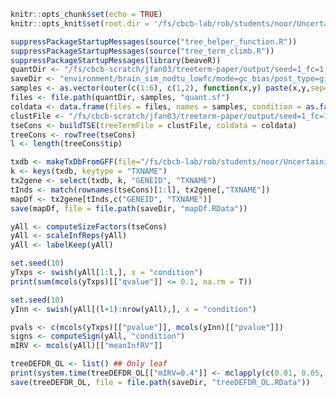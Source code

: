 ```r
knitr::opts_chunk$set(echo = TRUE)
knitr::opts_knit$set(root.dir = '/fs/cbcb-lab/rob/students/noor/Uncertainity/treeTerminusScripts')
```

```r
suppressPackageStartupMessages(source("tree_helper_function.R"))
suppressPackageStartupMessages(source("tree_term_climb.R"))
suppressPackageStartupMessages(library(beaveR))
quantDir <- "/fs/cbcb-scratch/jfan03/treeterm-paper/output/seed=1_fc=1.4:2.8/post_type=gibbs_nrep=100_tf=100/salmon_quants"
saveDir <- "environment/brain_sim_nodtu_lowfc/mode=gc_bias/post_type=gibbs_nrep=100_tf=100/comp_trees_updated_sim"
samples <- as.vector(outer(c(1:6), c(1,2), function(x,y) paste(x,y,sep="_")))
files <- file.path(quantDir, samples, "quant.sf")
coldata <- data.frame(files = files, names = samples, condition = as.factor(rep(c(1,2),each=6)))
clustFile <- "/fs/cbcb-scratch/jfan03/treeterm-paper/output/seed=1_fc=1.4:2.8/post_type=gibbs_nrep=100_tf=100/terminus/no_threshold0/cluster_nwk.txt"
tseCons <- buildTSE(treeTermFile = clustFile, coldata = coldata)
treeCons <- rowTree(tseCons)
l <- length(treeCons$tip)

txdb <- makeTxDbFromGFF(file="/fs/cbcb-lab/rob/students/noor/Uncertainity/brain_sim/annotation/gencode.v26.annotation.gtf.gz")
k <- keys(txdb, keytype = "TXNAME")
tx2gene <- select(txdb, k, "GENEID", "TXNAME")
tInds <- match(rownames(tseCons)[1:l], tx2gene[,"TXNAME"])
mapDf <- tx2gene[tInds,c("GENEID", "TXNAME")]
save(mapDf, file = file.path(saveDir, "mapDf.RData"))
```

```r
yAll <- computeSizeFactors(tseCons)
yAll <- scaleInfReps(yAll)
yAll <- labelKeep(yAll)

set.seed(10)
yTxps <- swish(yAll[1:l,], x = "condition")
print(sum(mcols(yTxps)[["qvalue"]] <= 0.1, na.rm = T))

set.seed(10)
yInn <- swish(yAll[(l+1):nrow(yAll),], x = "condition")

pvals <- c(mcols(yTxps)[["pvalue"]], mcols(yInn)[["pvalue"]])
signs <- computeSign(yAll, "condition")
mIRV <- mcols(yAll)[["meanInfRV"]]

treeDEFDR_OL <- list() ## Only leaf
print(system.time(treeDEFDR_OL[["mIRV=0.4"]] <- mclapply(c(0.01, 0.05, 0.1), function(alpha) climbMax(pvals, mIRV, treeCons, 0.4, alpha, signs, cores=3), mc.cores=3)))
save(treeDEFDR_OL, file = file.path(saveDir, "treeDEFDR_OL.RData"))
```
